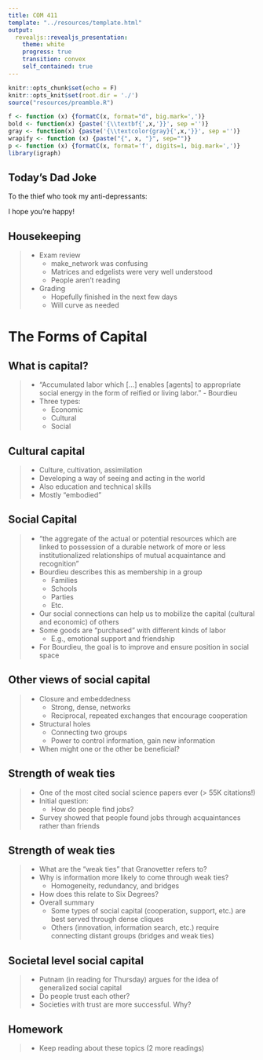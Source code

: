 ```yaml
---
title: COM 411
template: "../resources/template.html"
output: 
  revealjs::revealjs_presentation:
    theme: white
    progress: true
    transition: convex
    self_contained: true
---
```


```r
knitr::opts_chunk$set(echo = F)
knitr::opts_knit$set(root.dir = './')
source("resources/preamble.R")

f <- function (x) {formatC(x, format="d", big.mark=',')}
bold <- function(x) {paste('{\\textbf{',x,'}}', sep ='')}
gray <- function(x) {paste('{\\textcolor{gray}{',x,'}}', sep ='')}
wrapify <- function (x) {paste("{", x, "}", sep="")}
p <- function (x) {formatC(x, format='f', digits=1, big.mark=',')}
library(igraph)
```

<style type="text/css">

/* Changes to RevealJS default formatting.

I prefer this style but you can change these to your preferences */

/* This bit lets you do columns */
.container{
  display: flex;
}

.col{
  flex: 1;
}

.reveal section img{
border: none;
background: none;
box-shadow: none;
}

.highlight {
color: LightCoral;
}

.reveal h1,
.reveal h2,
.reveal h3,
.reveal h4,
.reveal h5,
.reveal h6 {
text-transform: none;
}

.reveal h1 {
margin-top:200px;
}

div.footnote {
font-size: 40%;
text-align: right;
}

.bg-image{
width: 180px;
}

.reveal .slides section .fragment.fade-in-then-out,
.reveal .slides section .fragment.current-visible {
  opacity: 0;
  visibility: hidden; }
  .reveal .slides section .fragment.fade-in-then-out.current-fragment,
  .reveal .slides section .fragment.current-visible.current-fragment {
    opacity: 1;
    visibility: inherit; }

.reveal .slides section .fragment.fade-in-then-semi-out {
  opacity: 0;
  visibility: hidden; }
  .reveal .slides section .fragment.fade-in-then-semi-out.visible {
    opacity: 0.5;
    visibility: inherit; }
  .reveal .slides section .fragment.fade-in-then-semi-out.current-fragment {
    opacity: 1;
visibility: inherit; }

</style>

## Today's Dad Joke
To the thief who took my anti-depressants:

<span class='fragment'>
I hope you're happy!
</span>

## Housekeeping

> - Exam review
>	- make_network was confusing
>	- Matrices and edgelists were very well understood
>	- People aren't reading
> - Grading
>	- Hopefully finished in the next few days
>	- Will curve as needed


# The Forms of Capital

## What is capital?

> - "Accumulated labor which [...] enables [agents] to appropriate social energy in the form of reified or living labor." - Bourdieu
> - Three types:
>	- Economic
>	- Cultural
>	- Social

## Cultural capital

> - Culture, cultivation, assimilation
> - Developing a way of seeing and acting in the world
> - Also education and technical skills
> - Mostly "embodied"

## Social Capital

> - "the aggregate of the actual or potential resources which are linked to possession of a durable network of more or less institutionalized relationships of mutual acquaintance and recognition"
> - Bourdieu describes this as membership in a group
>	- Families
>	- Schools
>	- Parties
>	- Etc.
> - Our social connections can help us to mobilize the capital (cultural and economic) of others
> - Some goods are "purchased" with different kinds of labor
>	- E.g., emotional support and friendship
> - For Bourdieu, the goal is to improve and ensure position in social space

## Other views of social capital

> - Closure and embeddedness
>	- Strong, dense, networks
>	- Reciprocal, repeated exchanges that encourage cooperation
> - Structural holes
>	- Connecting two groups
>	- Power to control information, gain new information
> - When might one or the other be beneficial?


## Strength of weak ties

>  - One of the most cited social science papers ever (> 55K citations!)
> - Initial question:
>	- How do people find jobs?
> - Survey showed that people found jobs through acquaintances rather than friends

## Strength of weak ties

> - What are the "weak ties" that Granovetter refers to?
> - Why is information more likely to come through weak ties?
>	- Homogeneity, redundancy, and bridges
> - How does this relate to Six Degrees?
> - Overall summary
>	- Some types of social capital (cooperation, support, etc.) are best served through dense cliques
>	- Others (innovation, information search, etc.) require connecting distant groups (bridges and weak ties)

## Societal level social capital

> - Putnam (in reading for Thursday) argues for the idea of generalized social capital
> - Do people trust each other?
> - Societies with trust are more successful. Why?

## Homework

> - Keep reading about these topics (2 more readings)
